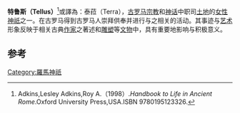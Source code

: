 {{Infobox deity|type=roman
| image = Aion mosaic Glyptothek Munich W504.jpg
| caption =特鲁斯的相关文物
| other_names = 泰菈
| god_of =大地女神
| abode = 大地
| symbol = 水果、花、丰饶角、牛
| consort = [[凯路斯|凯路斯]]
| parents = 卡俄斯
| siblings = [[倪克斯|諾克斯]]
| children = [[薩圖恩|薩圖恩]]
| greek_equivalent = [[盖亚|盖亚]]
}}
'''特鲁斯（Tellus）'''<ref>Adkins,Lesley Adkins,Roy A.（1998）.''Handbook to Life in Ancient Rome''.Oxford University Press,USA.ISBN 9780195123326.</ref>或譯為：泰菈（Terra），[[古罗马|古罗马]][[宗教|宗教]]和[[神话|神话]]中职司[[土地|土地]]的[[女性|女性]][[神祇|神祇]]之一。在古罗马得到古罗马人崇拜供奉并进行与之相关的活动。其事迹与[[艺术|艺术]]形象反映于相关古典[[作家|作家]]之著述和[[雕塑|雕塑]]等[[文物|文物]]中，具有重要地影响与积极意义。

== 参考 ==
{{reflist}}
{{羅馬神話}}

[[Category:羅馬神祇|Category:羅馬神祇]]


{{古罗马小作品}}
